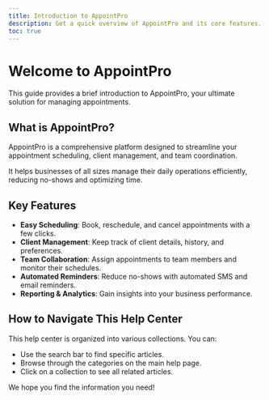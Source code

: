 ```yaml
---
title: Introduction to AppointPro
description: Get a quick overview of AppointPro and its core features.
toc: true
---
```


# Welcome to AppointPro

This guide provides a brief introduction to AppointPro, your ultimate solution for managing appointments.

## What is AppointPro?

AppointPro is a comprehensive platform designed to streamline your appointment scheduling, client management, and team coordination.

It helps businesses of all sizes manage their daily operations efficiently, reducing no-shows and optimizing time.

## Key Features

*   **Easy Scheduling**: Book, reschedule, and cancel appointments with a few clicks.
*   **Client Management**: Keep track of client details, history, and preferences.
*   **Team Collaboration**: Assign appointments to team members and monitor their schedules.
*   **Automated Reminders**: Reduce no-shows with automated SMS and email reminders.
*   **Reporting & Analytics**: Gain insights into your business performance.

## How to Navigate This Help Center

This help center is organized into various collections. You can:

*   Use the search bar to find specific articles.
*   Browse through the categories on the main help page.
*   Click on a collection to see all related articles.

We hope you find the information you need! 